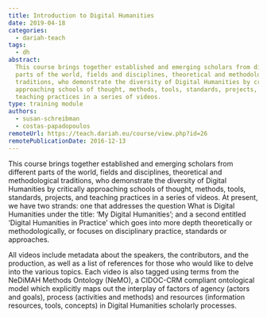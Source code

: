 ```yaml
---
title: Introduction to Digital Humanities
date: 2019-04-18
categories:
  - dariah-teach
tags:
  - dh
abstract:
  This course brings together established and emerging scholars from different
  parts of the world, fields and disciplines, theoretical and methodological
  traditions, who demonstrate the diversity of Digital Humanities by critically
  approaching schools of thought, methods, tools, standards, projects, and
  teaching practices in a series of videos.
type: training module
authors:
  - susan-schreibman
  - costas-papadopoulos
remoteUrl: https://teach.dariah.eu/course/view.php?id=26
remotePublicationDate: 2016-12-13
---
```


This course brings together established and emerging scholars from different
parts of the world, fields and disciplines, theoretical and methodological
traditions, who demonstrate the diversity of Digital Humanities by critically
approaching schools of thought, methods, tools, standards, projects, and
teaching practices in a series of videos. At present, we have two strands: one
that addresses the question What is Digital Humanities under the title: ‘My
Digital Humanities’; and a second entitled ‘Digital Humanities in Practice’
which goes into more depth theoretically or methodologically, or focuses on
disciplinary practice, standards or approaches.

All videos include metadata about the speakers, the contributors, and the
production, as well as a list of references for those who would like to delve
into the various topics. Each video is also tagged using terms from the NeDiMAH
Methods Ontology (NeMO), a CIDOC-CRM compliant ontological model which
explicitly maps out the interplay of factors of agency (actors and goals),
process (activities and methods) and resources (information resources, tools,
concepts) in Digital Humanities scholarly processes.

<CTA
  title="Interested in learning more?"
  subtitle="Check out Introduction to Digital Humanities on #dariahTeach"
  url="https://teach.dariah.eu/course/view.php?id=26"
/>
